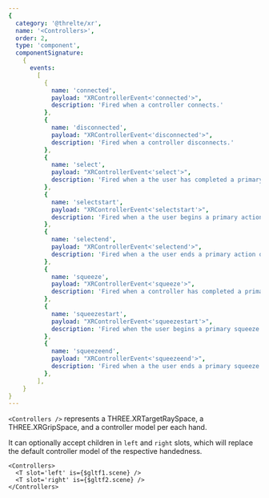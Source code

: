 ```yaml
---
{
  category: '@threlte/xr',
  name: '<Controllers>',
  order: 2,
  type: 'component',
  componentSignature:
    {
      events:
        [
          {
            name: 'connected',
            payload: "XRControllerEvent<'connected'>",
            description: 'Fired when a controller connects.'
          },
          {
            name: 'disconnected',
            payload: "XRControllerEvent<'disconnected'>",
            description: 'Fired when a controller disconnects.'
          },
          {
            name: 'select',
            payload: "XRControllerEvent<'select'>",
            description: 'Fired when a the user has completed a primary action.'
          },
          {
            name: 'selectstart',
            payload: "XRControllerEvent<'selectstart'>",
            description: 'Fired when a the user begins a primary action.'
          },
          {
            name: 'selectend',
            payload: "XRControllerEvent<'selectend'>",
            description: 'Fired when a the user ends a primary action or when a controller that is in the process of handling an ongoing primary action is disconnected without successfully completing the action.'
          },
          {
            name: 'squeeze',
            payload: "XRControllerEvent<'squeeze'>",
            description: 'Fired when a controller has completed a primary squeeze action.'
          },
          {
            name: 'squeezestart',
            payload: "XRControllerEvent<'squeezestart'>",
            description: 'Fired when the user begins a primary squeeze action on one of its input sources.'
          },
          {
            name: 'squeezeend',
            payload: "XRControllerEvent<'squeezeend'>",
            description: 'Fired when a the user ends a primary squeeze action or when a controller that is in the process of handling an ongoing primary squeeeze action is disconnected without successfully completing the action.'
          },
        ],
    }
}
---
```


`<Controllers />` represents a THREE.XRTargetRaySpace, a THREE.XRGripSpace, and a controller model per each hand.

It can optionally accept children in `left` and `right` slots, which will replace the default controller model of the respective handedness.

```svelte
<Controllers>
  <T slot='left' is={$gltf1.scene} />
  <T slot='right' is={$gltf2.scene} />
</Controllers>
```
